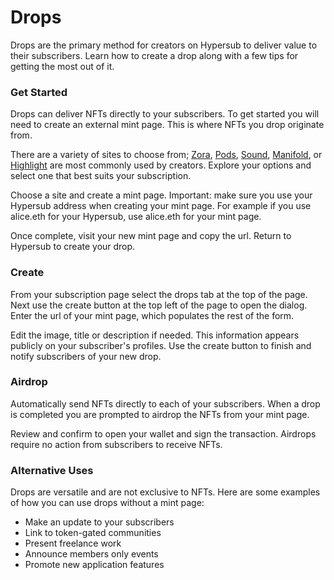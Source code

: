 # Drops

Drops are the primary method for creators on Hypersub to deliver value to their subscribers. Learn how to create a drop along with a few tips for getting the most out of it.

### Get Started

Drops can deliver NFTs directly to your subscribers. To get started you will need to create an external mint page. This is where NFTs you drop originate from.

There are a variety of sites to choose from; [Zora](https://zora.co/), [Pods](https://pods.media/), [Sound](https://www.sound.xyz/), [Manifold](https://www.manifold.xyz/), or [Highlight](https://highlight.xyz/) are most commonly used by creators. Explore your options and select one that best suits your subscription.

Choose a site and create a mint page. Important: make sure you use your Hypersub address when creating your mint page. For example if you use alice.eth for your Hypersub, use alice.eth for your mint page.

Once complete, visit your new mint page and copy the url. Return to Hypersub to create your drop.

### Create

From your subscription page select the drops tab at the top of the page. Next use the create button at the top left of the page to open the dialog. Enter the url of your mint page, which populates the rest of the form.

Edit the image, title or description if needed. This information appears publicly on your subscriber's profiles. Use the create button to finish and notify subscribers of your new drop.

### Airdrop

Automatically send NFTs directly to each of your subscribers. When a drop is completed you are prompted to airdrop the NFTs from your mint page.

Review and confirm to open your wallet and sign the transaction. Airdrops require no action from subscribers to receive NFTs.

### Alternative Uses

Drops are versatile and are not exclusive to NFTs. Here are some examples of how you can use drops without a mint page:

- Make an update to your subscribers
- Link to token-gated communities
- Present freelance work
- Announce members only events
- Promote new application features
